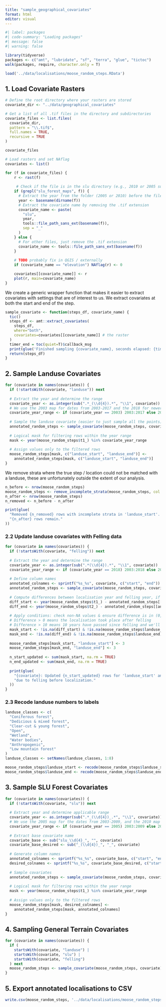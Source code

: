 ```yaml
---
title: "sample_geographical_covariates"
format: html
editor: visual
---
```


```r
#| label: packages
#| code-summary: "Loading packages"
#| message: false
#| warning: false

library(tidyverse)
packages <- c("amt", "lubridate", "sf", "terra", "glue", "tictoc")
walk(packages, require, character.only = T)
```

```r
load('../data/localisations/moose_random_steps.RData')
```

## 1. Load Covariate Rasters

```r
# Define the root directory where your rasters are stored
covariate_dir <- "../data/geographical_covariates"

# Get a list of all .tif files in the directory and subdirectories
covariate_files <- list.files(
  covariate_dir, 
  pattern = "\\.tif$", 
  full.names = TRUE, 
  recursive = TRUE
)

covariate_files
```

```r
# Load rasters and set NAflag
covariates <- list()

for (f in covariate_files) {
    r <- rast(f)
    
     # Check if the file is in the slu directory (e.g., 2010 or 2005 subdirectory)
    if (grepl("slu_forest_maps", f)) {
      # Extract the year from the folder (2005 or 2010) before the filename
      year <- basename(dirname(f))
      # Extract the covariate name by removing the .tif extension
      covariate_name <- paste(
        "slu", 
        year,
        tools::file_path_sans_ext(basename(f)), 
        sep = "_"
      )
    } else {
      # For other files, just remove the .tif extension
      covariate_name <- tools::file_path_sans_ext(basename(f))
    }
    
    # TODO probably fix in QGIS / externally
    if (covariate_name == "elevation") NAflag(r) <- 0

    covariates[[covariate_name]] <- r
    plot(r, main=covariate_name)
}
```

We create a generic wrapper function that makes it easier to extract covariates with settings that are of interest to us. We extract covariates at both the start and end of the step.

```r
sample_covariate <- function(steps_df, covariate_name) {
  tic()
  steps_df <- amt::extract_covariates(
    steps_df, 
    where="both",
    covariates=covariates[[covariate_name]] # the raster
  )
  timer_end = toc(quiet=T)$callback_msg
  print(glue('Finished sampling {covariate_name}, seconds elapsed: {timer_end}'))
  return(steps_df)
}
```

## 2. Sample Landuse Covariates

```r
for (covariate in names(covariates)) {
  if (!startsWith(covariate, "landuse")) next
  
  # Extract the year and determine the range
  covariate_year <- as.integer(sub(".*_(\\d{4}).*", "\\1", covariate))
  # We use the 2003 map for dates from 2003-2017 and the 2018 for newer dates
  covariate_year_range <- if (covariate_year == 2003) 2003:2017 else 2018:2024
  
  # Sample the landuse covariate (easier to just sample all the points)
  annotated_random_steps <- sample_covariate(moose_random_steps, covariate)
  
  # Logical mask for filtering rows within the year range
  mask <- year(moose_random_steps$t1_) %in% covariate_year_range
  
  # Assign values only to the filtered rows
  moose_random_steps[mask, c("landuse_start", "landuse_end")] <- 
    annotated_random_steps[mask, c("landuse_start", "landuse_end")]
}
```

We remove strata where the true step / location could not be matched with a landuse, these are unfortunately outside the extent of our analysis.

```r
n_before <- nrow(moose_random_steps)
moose_random_steps <- remove_incomplete_strata(moose_random_steps, col = "landuse_start")
n_after <- nrow(moose_random_steps)
n_removed <- n_before - n_after

print(glue(
  "Removed {n_removed} rows with incomplete strata in 'landuse_start'. ",
  "{n_after} rows remain."
))
```

### 2.2 Update landuse covariates with Felling data

```r
for (covariate in names(covariates)) {
  if (!startsWith(covariate, "felling")) next
  
  # Extract the year and determine the range
  covariate_year <- as.integer(sub(".*(\\d{4}).*", "\\1", covariate))
  covariate_year_range <- if (covariate_year == 2018) 2003:2018 else 2019:2024
  
  # Define column names
  annotated_colnames <- sprintf("%s_%s", covariate, c("start", "end"))
  annotated_random_steps <- sample_covariate(moose_random_steps, covariate)
  
  # Compute differences between localisation year and felling year, if both are available
  diff_start <- year(moose_random_steps$t1_) - annotated_random_steps[[annotated_colnames[1]]]
  diff_end <- year(moose_random_steps$t2_) - annotated_random_steps[[annotated_colnames[2]]]
  
  # Apply conditions: check non-NA values & ensure difference is in (0,10]
  # Difference > 0 means the localisation took place after felling
  # Difference > 10 means 10 years have passed since felling and we'll no longer consider it a clear-cut forest
  mask_start <- !is.na(diff_start) & !is.na(moose_random_steps$landuse_start) & diff_start > 0 & diff_start <= 10
  mask_end <- !is.na(diff_end) & !is.na(moose_random_steps$landuse_end) & diff_end > 0 & diff_end <= 10
  
  moose_random_steps[mask_start, "landuse_start"] <- 3
  moose_random_steps[mask_end, "landuse_end"] <- 3
  
  n_start_updated <- sum(mask_start, na.rm = TRUE)
  n_end_updated <- sum(mask_end, na.rm = TRUE)
  
  print(glue(
    "{covariate}: Updated {n_start_updated} rows for 'landuse_start' and {n_end_updated} rows for 'landuse_end' ",
    "due to felling before localization."
  ))
}
```

### 2.3 Recode landuse numbers to labels

```r
landuse_classes <- c(
  "Coniferous forest",
  "Dedicious & mixed forest",
  "Clear-cut & young forest",
  "Open",
  "Wetland",
  "Water bodies",
  "Anthropogenic",
  "Low mountain forest"
)
landuse_classes <- setNames(landuse_classes, 1:8)

moose_random_steps$landuse_start <- recode(moose_random_steps$landuse_start, !!!landuse_classes)
moose_random_steps$landuse_end <- recode(moose_random_steps$landuse_end, !!!landuse_classes)
```

## 3. Sample SLU Forest Covariates

```r
for (covariate in names(covariates)) {
  if (!startsWith(covariate, "slu")) next
  
  # Extract year and determine applicable range
  covariate_year <- as.integer(sub(".*_(\\d{4})_.*", "\\1", covariate))
  # We use the 2005 map for the dates from 2003-2009, and the 2010 map for newer dates
  covariate_year_range <- if (covariate_year == 2005) 2003:2009 else 2010:2024
  
  # Extract base covariate name
  covariate_base <- sub("slu_\\d{4}_", "", covariate)
  covariate_base_desired <- sub("_(\\d{4})_", "_", covariate)
  
  # Generate column names
  annotated_colnames <- sprintf("%s_%s", covariate_base, c("start", "end"))
  desired_colnames <- sprintf("%s_%s", covariate_base_desired, c("start", "end"))
  
  # Sample covariates
  annotated_random_steps <- sample_covariate(moose_random_steps, covariate)
  
  # Logical mask for filtering rows within the year range
  mask <- year(moose_random_steps$t1_) %in% covariate_year_range
  
  # Assign values only to the filtered rows
  moose_random_steps[mask, desired_colnames] <- 
    annotated_random_steps[mask, annotated_colnames]
}
```

## 4. Sampling General Terrain Covariates

```r
for (covariate in names(covariates)) {
  if (
    startsWith(covariate, "landuse") | 
    startsWith(covariate, "slu") | 
    startsWith(covariate, "felling")
  ) next
  moose_random_steps <- sample_covariate(moose_random_steps, covariate)
}
```

## 5. Export annotated localisations to CSV

```r
write.csv(moose_random_steps, '../data/localisations/moose_random_steps.csv')
```
